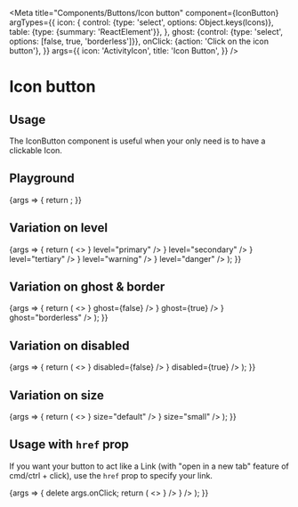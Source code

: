 
<Meta
  title="Components/Buttons/Icon button"
  component={IconButton}
  argTypes={{
    icon: {
      control: {type: 'select', options: Object.keys(Icons)},
      table: {type: {summary: 'ReactElement<IconProps>'}},
    },
    ghost: {control: {type: 'select', options: [false, true, 'borderless']}},
    onClick: {action: 'Click on the icon button'},
  }}
  args={{
    icon: 'ActivityIcon',
    title: 'Icon Button',
  }}
/>

# Icon button

## Usage

The IconButton component is useful when your only need is to have a clickable Icon.

## Playground

<Canvas>
  <Story name="Standard">
    {args => {
      return <IconButton {...args} icon={React.createElement(Icons[args.icon])} />;
    }}
  </Story>
</Canvas>

<ArgsTable story="Standard" />

## Variation on level

<Canvas>
  <Story name="Level">
    {args => {
      return (
        <>
          <IconButton {...args} icon={<Icons.CloseIcon />} level="primary" />
          <IconButton {...args} icon={<Icons.DeleteIcon />} level="secondary" />
          <IconButton {...args} icon={<Icons.ViewIcon />} level="tertiary" />
          <IconButton {...args} icon={<Icons.EditIcon />} level="warning" />
          <IconButton {...args} icon={<Icons.LinkIcon />} level="danger" />
        </>
      );
    }}
  </Story>
</Canvas>

## Variation on ghost & border

<Canvas>
  <Story name="Ghost">
    {args => {
      return (
        <>
          <IconButton {...args} icon={<Icons.CloseIcon />} ghost={false} />
          <IconButton {...args} icon={<Icons.DeleteIcon />} ghost={true} />
          <IconButton {...args} icon={<Icons.ViewIcon />} ghost="borderless" />
        </>
      );
    }}
  </Story>
</Canvas>

## Variation on disabled

<Canvas>
  <Story name="Disabled">
    {args => {
      return (
        <>
          <IconButton {...args} icon={<Icons.CloseIcon />} disabled={false} />
          <IconButton {...args} icon={<Icons.DeleteIcon />} disabled={true} />
        </>
      );
    }}
  </Story>
</Canvas>

## Variation on size

<Canvas>
  <Story name="Size">
    {args => {
      return (
        <>
          <IconButton {...args} icon={<Icons.CloseIcon />} size="default" />
          <IconButton {...args} icon={<Icons.DeleteIcon />} size="small" />
        </>
      );
    }}
  </Story>
</Canvas>

## Usage with `href` prop

If you want your button to act like a <LinkTo kind="Components/Link" story="Standard">Link</LinkTo> (with "open in a new tab" feature of cmd/ctrl + click), use the `href` prop to specify your link.

<Canvas>
  <Story name="Link">
    {args => {
      delete args.onClick;
      return (
        <>
          <IconButton {...args} href="https://google.com" target="_blank" icon={<Icons.CloseIcon />} />
          <IconButton {...args} disabled={true} href="https://google.com" target="_blank" icon={<Icons.DeleteIcon />} />
        </>
      );
    }}
  </Story>
</Canvas>

